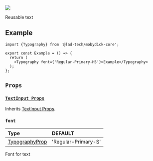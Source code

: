 
<img src={Typography} />

Reusable text

## Example

```tsx
import {Typography} from '@lad-tech/mobydick-core';

export const Example = () => {
  return (
    <Typography font={'Regular-Primary-H5'}>Example</Typography>
  );
};

```
## `Props`

### [`TextInput Props`](https://reactnative.dev/docs/textinput#props)

Inherits [TextInput Props](https://reactnative.dev/docs/textinput#props).

### `font`

| Type                                                                                                       | DEFAULT             |
|:-----------------------------------------------------------------------------------------------------------|:--------------------|
| [TypographyProp](https://github.com/lad-tech/mobydick/blob/main/packages/core/src/typography/types.ts#L49) | 'Regular-Primary-S' |

Font for text
